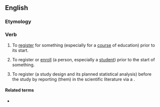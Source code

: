 ==English==

===Etymology===
{{prefix|en|pre|register}}

===Verb===
{{en-verb}}

# {{lb|en|intransitive}} To [[register]] for something (especially for a [[course]] of education) prior to its start.
# {{lb|en|transitive}} To register or [[enroll]] (a person, especially a [[student]]) prior to the start of something.
# {{lb|en|transitive|intransitive|methodology}} To register (a study design and its planned statistical analysis) before the study by reporting (them) in the scientific literature via a {{w|registered report}}.

====Related terms====
* {{l|en|preregistration}}
